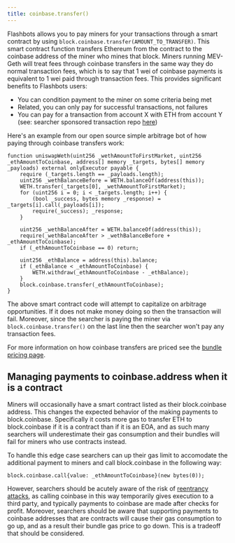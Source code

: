 ```yaml
---
title: coinbase.transfer()
---
```


Flashbots allows you to pay miners for your transactions through a smart contract by using `block.coinbase.transfer(AMOUNT_TO_TRANSFER)`. This smart contract function transfers Ethereum from the contract to the coinbase address of the miner who mines that block. Miners running MEV-Geth will treat fees through coinbase transfers in the same way they do normal transaction fees, which is to say that 1 wei of coinbase payments is equivalent to 1 wei paid through transaction fees. This provides significant benefits to Flashbots users:
* You can condition payment to the miner on some criteria being met
* Related, you can only pay for successful transactions, not failures
* You can pay for a transaction from account X with ETH from account Y (see: searcher sponsored transaction repo [here](https://github.com/flashbots/searcher-sponsored-tx))

Here's an example from our open source simple arbitrage bot of how paying through coinbase transfers work:

```solidity
function uniswapWeth(uint256 _wethAmountToFirstMarket, uint256 _ethAmountToCoinbase, address[] memory _targets, bytes[] memory _payloads) external onlyExecutor payable {
    require (_targets.length == _payloads.length);
    uint256 _wethBalanceBefore = WETH.balanceOf(address(this));
    WETH.transfer(_targets[0], _wethAmountToFirstMarket);
    for (uint256 i = 0; i < _targets.length; i++) {
        (bool _success, bytes memory _response) = _targets[i].call(_payloads[i]);
        require(_success); _response;
    }

    uint256 _wethBalanceAfter = WETH.balanceOf(address(this));
    require(_wethBalanceAfter > _wethBalanceBefore + _ethAmountToCoinbase);
    if (_ethAmountToCoinbase == 0) return;

    uint256 _ethBalance = address(this).balance;
    if (_ethBalance < _ethAmountToCoinbase) {
        WETH.withdraw(_ethAmountToCoinbase - _ethBalance);
    }
    block.coinbase.transfer(_ethAmountToCoinbase);
}
```

The above smart contract code will attempt to capitalize on arbitrage opportunities. If it does not make money doing so then the transaction will fail. Moreover, since the searcher is paying the miner via `block.coinbase.transfer()` on the last line then the searcher won't pay any transaction fees.

For more information on how coinbase transfers are priced see the [bundle pricing page](/flashbots-auction/searchers/advanced/bundle-pricing).

## Managing payments to coinbase.address when it is a contract
Miners will occasionally have a smart contract listed as their block.coinbase address. This changes the expected behavior of the making payments to block.coinbase. Specifically it costs more gas to transfer ETH to block.coinbase if it is a contract than if it is an EOA, and as such many searchers will underestimate their gas consumption and their bundles will fail for miners who use contracts instead.

To handle this edge case searchers can up their gas limit to accomodate the additional payment to miners and call block.coinbase in the following way:

```solidity
block.coinbase.call{value: _ethAmountToCoinbase}(new bytes(0));
```

However, searchers should be acutely aware of the risk of [reentrancy attacks](https://medium.com/coinmonks/protect-your-solidity-smart-contracts-from-reentrancy-attacks-9972c3af7c21), as calling coinbase in this way temporarily gives execution to a third party, and typically payments to coinbase are made after checks for profit. Moreover, searchers should be aware that supporting payments to coinbase addresses that are contracts will cause their gas consumption to go up, and as a result their bundle gas price to go down. This is a tradeoff that should be considered.
